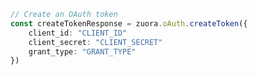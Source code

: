```typescript index.ts
// Create an OAuth token
const createTokenResponse = zuora.oAuth.createToken({
    client_id: "CLIENT_ID"
    client_secret: "CLIENT_SECRET"
    grant_type: "GRANT_TYPE"
})
```